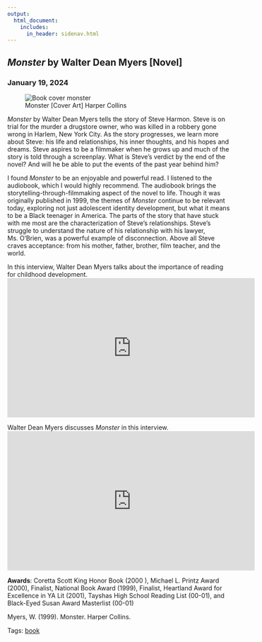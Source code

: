 ```yaml
---
output: 
  html_document:
    includes:
      in_header: sidenav.html
---
```

<!-- Page content -->
<div class="main">
<div class="card">
# <em> Monster </em> by Walter Dean Myers [Novel]
### January 19, 2024

<figure>
<img class="cover" src="./media/cover-monster.jpg" alt="Book cover monster">
<figcaption>Monster [Cover Art] Harper Collins</figcaption>
</figure>

<!--
https://www.amazon.com/Monster-Walter-Dean-Myers/dp/0064407314/ref=sr_1_1?crid=IST4CB1QK0L2&dib=eyJ2IjoiMSJ9.h3L6QKkwjOfXNPL7v9GlnfiI_BqevceR-ODdmkxIRfkm2eihhPcI7i8q_nrAPmQLnokPDzvzhrNrUNyhuMK--QzTPT7piuJQ-2IyqANoxk02kJXjHhJQpLgwFBHP8fsQiWWQLolydUVu89JsDeXo73i0GvCZo1-oHDJwF9gpMdwIV9SOhLErDXN80OLzioQN1J9DQM9yCHnfXFhS-6nSpKLwiShfBuGK9pzWyTka748.qiseI4mQZ-c0bWzm8P2SsQK4cbMj3OVb4LzKE4sZ0is&dib_tag=se&keywords=monster+walter+dean+myers&qid=1709840535&s=books&sprefix=monster+walter+d%2Cstripbooks%2C68&sr=1-1
-->

*Monster* by Walter Dean Myers tells the story of Steve Harmon.  Steve is on trial for the murder a drugstore owner, who was killed in a robbery gone wrong in Harlem, New York City. As the story progresses, we learn more about Steve: his life and relationships, his inner thoughts, and his hopes and dreams. Steve aspires to be a filmmaker when he grows up and much of the story is told through a screenplay. What is Steve's verdict by the end of the novel? And will he be able to put the events of the past year behind him?

I found *Monster* to be an enjoyable and powerful read. I listened to the audiobook, which I would highly recommend. The audiobook brings the storytelling-through-filmmaking aspect of the novel to life. Though it was originally published in 1999, the themes of *Monster* continue to be relevant today, exploring not just adolescent identity development, but what it means to be a Black teenager in America. The parts of the story that have stuck with me most are the characterization of Steve’s relationships. Steve’s struggle to understand the nature of his relationship with his lawyer, Ms. O'Brien, was a powerful example of disconnection. Above all Steve craves acceptance: from his mother, father, brother, film teacher, and the world. 

In this interview, Walter Dean Myers talks about the importance of reading for childhood development.
<iframe width="560" height="315" src="https://www.youtube.com/embed/nUJ37nrfNV4?si=tEokse0L_7f4zGpH" title="YouTube video player" frameborder="0" allow="accelerometer; autoplay; clipboard-write; encrypted-media; gyroscope; picture-in-picture; web-share" allowfullscreen></iframe>

Walter Dean Myers discusses *Monster* in this interview.
<iframe width="560" height="315" src="https://www.youtube.com/embed/QtlkXnf3-vY?si=Jhpo93nb2g3N8UzL" title="YouTube video player" frameborder="0" allow="accelerometer; autoplay; clipboard-write; encrypted-media; gyroscope; picture-in-picture; web-share" allowfullscreen></iframe>

**Awards**: Coretta Scott King Honor Book (2000 ), Michael L. Printz Award (2000),  Finalist, National Book Award (1999), Finalist, Heartland Award for Excellence in YA Lit  (2001), Tayshas High School Reading List (00-01), and Black-Eyed Susan Award Masterlist (00-01)

Myers, W. (1999). Monster. Harper Collins.

Tags: <a href="tags-book.html">book</a>

</div>
</div>

